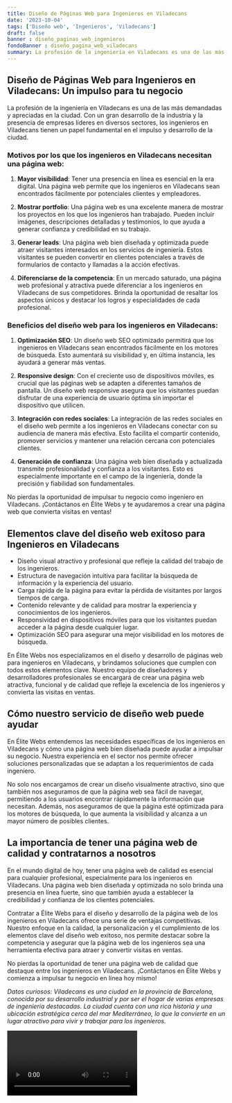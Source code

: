 ```yaml
---
title: Diseño de Páginas Web para Ingenieros en Viladecans
date: '2023-10-04'
tags: ['Diseño web', 'Ingenieros', 'Viladecans']
draft: false
banner : diseño_paginas_web_ingenieros
fondoBanner : diseño_pagina_web_viladecans
summary: La profesión de la ingeniería en Viladecans es una de las más demandadas y apreciadas en la ciudad. Con un gran desarrollo de la industria y la presencia de empresas líderes en diversos sectores, los ingenieros en Viladecans tienen un papel fundamental en el impulso y desarrollo de la ciudad.
---
```


## Diseño de Páginas Web para Ingenieros en Viladecans: Un impulso para tu negocio

La profesión de la ingeniería en Viladecans es una de las más demandadas y apreciadas en la ciudad. Con un gran desarrollo de la industria y la presencia de empresas líderes en diversos sectores, los ingenieros en Viladecans tienen un papel fundamental en el impulso y desarrollo de la ciudad.

### Motivos por los que los ingenieros en Viladecans necesitan una página web:

1. **Mayor visibilidad**: Tener una presencia en línea es esencial en la era digital. Una página web permite que los ingenieros en Viladecans sean encontrados fácilmente por potenciales clientes y empleadores.

2. **Mostrar portfolio**: Una página web es una excelente manera de mostrar los proyectos en los que los ingenieros han trabajado. Pueden incluir imágenes, descripciones detalladas y testimonios, lo que ayuda a generar confianza y credibilidad en su trabajo.

3. **Generar leads**: Una página web bien diseñada y optimizada puede atraer visitantes interesados ​​en los servicios de ingeniería. Estos visitantes se pueden convertir en clientes potenciales a través de formularios de contacto y llamadas a la acción efectivas.

4. **Diferenciarse de la competencia**: En un mercado saturado, una página web profesional y atractiva puede diferenciar a los ingenieros en Viladecans de sus competidores. Brinda la oportunidad de resaltar los aspectos únicos y destacar los logros y especialidades de cada profesional.

### Beneficios del diseño web para los ingenieros en Viladecans:

1. **Optimización SEO**: Un diseño web SEO optimizado permitirá que los ingenieros en Viladecans sean encontrados fácilmente en los motores de búsqueda. Esto aumentará su visibilidad y, en última instancia, les ayudará a generar más ventas.

2. **Responsive design**: Con el creciente uso de dispositivos móviles, es crucial que las páginas web se adapten a diferentes tamaños de pantalla. Un diseño web responsive asegura que los visitantes puedan disfrutar de una experiencia de usuario óptima sin importar el dispositivo que utilicen.

3. **Integración con redes sociales**: La integración de las redes sociales en el diseño web permite a los ingenieros en Viladecans conectar con su audiencia de manera más efectiva. Esto facilita el compartir contenido, promover servicios y mantener una relación cercana con potenciales clientes.

4. **Generación de confianza**: Una página web bien diseñada y actualizada transmite profesionalidad y confianza a los visitantes. Esto es especialmente importante en el campo de la ingeniería, donde la precisión y fiabilidad son fundamentales.

No pierdas la oportunidad de impulsar tu negocio como ingeniero en Viladecans. ¡Contáctanos en Élite Webs y te ayudaremos a crear una página web que convierta visitas en ventas!

<GifSeo />

<Cta />

## Elementos clave del diseño web exitoso para Ingenieros en Viladecans

- Diseño visual atractivo y profesional que refleje la calidad del trabajo de los ingenieros.
- Estructura de navegación intuitiva para facilitar la búsqueda de información y la experiencia del usuario.
- Carga rápida de la página para evitar la pérdida de visitantes por largos tiempos de carga.
- Contenido relevante y de calidad para mostrar la experiencia y conocimientos de los ingenieros.
- Responsividad en dispositivos móviles para que los visitantes puedan acceder a la página desde cualquier lugar.
- Optimización SEO para asegurar una mejor visibilidad en los motores de búsqueda.

En Élite Webs nos especializamos en el diseño y desarrollo de páginas web para ingenieros en Viladecans, y brindamos soluciones que cumplen con todos estos elementos clave. Nuestro equipo de diseñadores y desarrolladores profesionales se encargará de crear una página web atractiva, funcional y de calidad que refleje la excelencia de los ingenieros y convierta las visitas en ventas.

## Cómo nuestro servicio de diseño web puede ayudar

En Élite Webs entendemos las necesidades específicas de los ingenieros en Viladecans y cómo una página web bien diseñada puede ayudar a impulsar su negocio. Nuestra experiencia en el sector nos permite ofrecer soluciones personalizadas que se adaptan a los requerimientos de cada ingeniero.

No solo nos encargamos de crear un diseño visualmente atractivo, sino que también nos aseguramos de que la página web sea fácil de navegar, permitiendo a los usuarios encontrar rápidamente la información que necesitan. Además, nos aseguramos de que la página esté optimizada para los motores de búsqueda, lo que aumenta la visibilidad y alcanza a un mayor número de posibles clientes.

## La importancia de tener una página web de calidad y contratarnos a nosotros

En el mundo digital de hoy, tener una página web de calidad es esencial para cualquier profesional, especialmente para los ingenieros en Viladecans. Una página web bien diseñada y optimizada no solo brinda una presencia en línea fuerte, sino que también ayuda a establecer la credibilidad y confianza de los clientes potenciales.

Contratar a Élite Webs para el diseño y desarrollo de la página web de los ingenieros en Viladecans ofrece una serie de ventajas competitivas. Nuestro enfoque en la calidad, la personalización y el cumplimiento de los elementos clave del diseño web exitoso, nos permite destacar sobre la competencia y asegurar que la página web de los ingenieros sea una herramienta efectiva para atraer y convertir visitas en ventas.

No pierdas la oportunidad de tener una página web de calidad que destaque entre los ingenieros en Viladecans. ¡Contáctanos en Élite Webs y comienza a impulsar tu negocio en línea hoy mismo!

*Datos curiosos: Viladecans es una ciudad en la provincia de Barcelona, conocida por su desarrollo industrial y por ser el hogar de varias empresas de ingeniería destacadas. La ciudad cuenta con una rica historia y una ubicación estratégica cerca del mar Mediterráneo, lo que la convierte en un lugar atractivo para vivir y trabajar para los ingenieros.*

<Video />

<CtaBot job='Ingenieros' city='Viladecans'/>

<Gmaps query='Viladecans+españa+maps' />